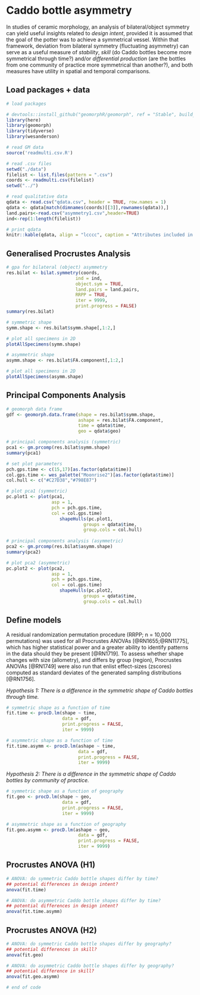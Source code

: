# Caddo bottle asymmetry

In studies of ceramic morphology, an analysis of bilateral/object symmetry can yield useful insights related to _design intent_, provided it is assumed that the goal of the potter was to achieve a symmetrical vessel. Within that framework, deviation from bilateral symmetry (fluctuating asymmetry) can serve as a useful measure of _stability_, _skill_ (do Caddo bottles become more symmetrical through time?) and/or _differential production_ (are the bottles from one community of practice more symmetrical than another?), and both measures have utility in spatial and temporal comparisons.

## Load packages + data

```r
# load packages

# devtools::install_github("geomorphR/geomorph", ref = "Stable", build_vignettes = TRUE)
library(here)
library(geomorph)
library(tidyverse)
library(wesanderson)

# read GM data
source('readmulti.csv.R')

# read .csv files
setwd("./data")
filelist <- list.files(pattern = ".csv")
coords <- readmulti.csv(filelist)
setwd("../")

# read qualitative data
qdata <- read.csv("qdata.csv", header = TRUE, row.names = 1)
qdata <- qdata[match(dimnames(coords)[[3]],rownames(qdata)),]
land.pairs<-read.csv("asymmetry1.csv",header=TRUE)
ind<-rep(1:length(filelist))

# print qdata
knitr::kable(qdata, align = "lcccc", caption = "Attributes included in qdata.")
```

## Generalised Procrustes Analysis

```r
# gpa for bilateral (object) asymmetry
res.bilat <- bilat.symmetry(coords,
                          ind = ind, 
                          object.sym = TRUE,
                          land.pairs = land.pairs,
                          RRPP = TRUE,
                          iter = 9999,
                          print.progress = FALSE)
summary(res.bilat)
```

```r
# symmetric shape
symm.shape <- res.bilat$symm.shape[,1:2,]

# plot all specimens in 2D
plotAllSpecimens(symm.shape)
```

```r
# asymmetric shape
asymm.shape <- res.bilat$FA.component[,1:2,]

# plot all specimens in 2D
plotAllSpecimens(asymm.shape)
```

## Principal Components Analysis

```r
# geomorph data frame
gdf <- geomorph.data.frame(shape = res.bilat$symm.shape, 
                           ashape = res.bilat$FA.component,
                           time = qdata$time,
                           geo = qdata$geo)

# principal components analysis (symmetric)
pca1 <- gm.prcomp(res.bilat$symm.shape)
summary(pca1)

# set plot parameters
pch.gps.time <- c(15,17)[as.factor(qdata$time)]
col.gps.time <- wes_palette("Moonrise2")[as.factor(qdata$time)]
col.hull <- c("#C27D38","#798E87")

# plot pca1 (symmetric)
pc.plot1 <- plot(pca1, 
                 asp = 1,
                 pch = pch.gps.time,
                 col = col.gps.time)
                    shapeHulls(pc.plot1, 
                             groups = qdata$time,
                             group.cols = col.hull)
                    
# principal components analysis (asymmetric)
pca2 <- gm.prcomp(res.bilat$asymm.shape)
summary(pca2)

# plot pca2 (asymmetric)
pc.plot2 <- plot(pca2, 
                 asp = 1,
                 pch = pch.gps.time,
                 col = col.gps.time)
                    shapeHulls(pc.plot2, 
                             groups = qdata$time,
                             group.cols = col.hull)
```

## Define models

A residual randomization permutation procedure (RRPP; n = 10,000 permutations) was used for all Procrustes ANOVAs [@RN1655;@RN11775], which has higher statistical power and a greater ability to identify patterns in the data should they be present [@RN1719]. To assess whether shape changes with size (allometry), and differs by group (region), Procrustes ANOVAs [@RN1749] were also run that enlist effect-sizes (zscores) computed as standard deviates of the generated sampling distributions [@RN1756]. 

_Hypothesis 1: There is a difference in the symmetric shape of Caddo bottles through time._

```r
# symmetric shape as a function of time
fit.time <- procD.lm(shape ~ time,
                     data = gdf,
                     print.progress = FALSE,
                     iter = 9999)

# asymmetric shape as a function of time
fit.time.asymm <- procD.lm(ashape ~ time,
                           data = gdf,
                           print.progress = FALSE,
                           iter = 9999)
```

_Hypothesis 2: There is a difference in the symmetric shape of Caddo bottles by community of practice._

```r
# symmetric shape as a function of geography
fit.geo <- procD.lm(shape ~ geo,
                     data = gdf,
                     print.progress = FALSE,
                     iter = 9999)

# asymmetric shape as a function of geography
fit.geo.asymm <- procD.lm(ashape ~ geo,
                           data = gdf,
                           print.progress = FALSE,
                           iter = 9999)
```

## Procrustes ANOVA (H1)

```r
# ANOVA: do symmetric Caddo bottle shapes differ by time?
## potential differences in design intent?
anova(fit.time)

# ANOVA: do asymmetric Caddo bottle shapes differ by time?
## potential differences in design intent?
anova(fit.time.asymm)
```

## Procrustes ANOVA (H2)

```r
# ANOVA: do symmetric Caddo bottle shapes differ by geography?
## potential differences in skill?
anova(fit.geo)

# ANOVA: do asymmetric Caddo bottle shapes differ by geography?
## potential difference in skill?
anova(fit.geo.asymm)

# end of code
```
